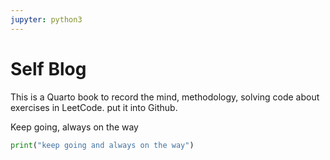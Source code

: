 ```yaml
---
jupyter: python3
---
```


# Self Blog {.unnumbered}

This is a Quarto book to record the mind, methodology, solving code about exercises in LeetCode. put it into Github.

Keep going, always on the way


```python
print("keep going and always on the way")
```
